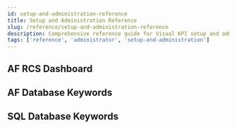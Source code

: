 ```yaml
---
id: setup-and-administration-reference
title: Setup and Administration Reference
slug: /reference/setup-and-administration-reference
description: Comprehensive reference guide for Visual KPI setup and administration, including object types, widgets, bookmarks, and database keywords for AF and SQL integrations.
tags: ['reference', 'administrator', 'setup-and-administration']
---
```


<head>
  <title>Setup and Administration Reference</title>
  <meta name="keywords" content="Setup and Administration Reference, Visual KPI, AF Databases, SQL Databases, setup and administration, reference, administrator"/>
</head>

## AF RCS Dashboard

<CardList cols={3}>
  <Card 
    title="Object Types"
    link="/reference/setup-and-administration/af-rcs-dashboard/object-types"
  />
  <Card 
    title="Widgets"
    link="/reference/setup-and-administration/af-rcs-dashboard/widgets"
  />
  <Card 
    title="Bookmarks"
    link="/reference/setup-and-administration/af-rcs-dashboard/bookmarks"
  />
</CardList>

## AF Database Keywords

<CardList cols={3}>
  <Card 
    title="KPI"
    link="/reference/setup-and-administration/af-databases/kpi-keywords"
  />
  <Card 
    title="Trend"
    link="/reference/setup-and-administration/af-databases/trend-keywords"
  />
  <Card 
    title="Table"
    link="/reference/setup-and-administration/af-databases/table-keywords"
  />
  <Card 
    title="Group"
    link="/reference/setup-and-administration/af-databases/group-keywords"
  />
  <Card 
    title="Value"
    link="/reference/setup-and-administration/af-databases/value-keywords"
  />
</CardList>

## SQL Database Keywords

<CardList cols={3}>
  <Card 
    title="KPIs"
    link="/reference/setup-and-administration/sql-databases/kpi-keywords"
  />
  <Card 
    title="Table"
    link="/reference/setup-and-administration/sql-databases/table-keywords"
  />
  <Card 
    title="Group"
    link="/reference/setup-and-administration/sql-databases/group-keywords"
  />
  <Card 
    title="Charts"
    link="/reference/setup-and-administration/sql-databases/charts-keywords"
  />
</CardList>